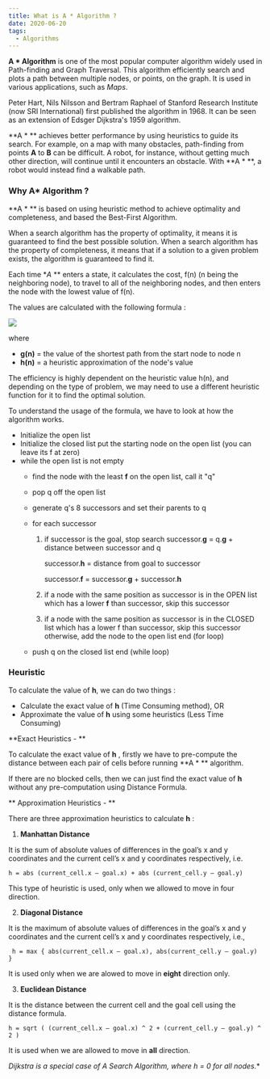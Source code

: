 ```yaml
---
title: What is A * Algorithm ?
date: 2020-06-20
tags:
  - Algorithms
---
```


**A * Algorithm** is one of the most popular computer algorithm widely used in Path-finding and Graph Traversal. This algorithm efficiently search and plots a path between multiple nodes, or points, on the graph. It is used in various applications, such as *Maps*.

Peter Hart, Nils Nilsson and Bertram Raphael of Stanford Research Institute (now SRI International) first published the algorithm in 1968. It can be seen as an extension of Edsger Dijkstra's 1959 algorithm. 

**A * ** achieves better performance by using heuristics to guide its search. For example, on a map with many obstacles, path-finding from points **A** to **B** can be difficult. A robot, for instance, without getting much other direction, will continue until it encounters an obstacle. With **A * **, a robot would instead find a walkable path.

### Why A* Algorithm ?

**A * ** is based on using heuristic method to achieve optimality and completeness, and based the Best-First Algorithm.

When a search algorithm has the property of optimality, it means it is guaranteed to find the best possible solution. When a search algorithm has the property of completeness, it means that if a solution to a given problem exists, the algorithm is guaranteed to find it.

Each time **A* ** enters a state, it calculates the cost, f(n) (n being the neighboring node), to travel to all of the neighboring nodes, and then enters the node with the lowest value of f(n).

The values are calculated with the following formula :

![](https://user-images.githubusercontent.com/28982255/85195754-ca0e8380-b2f2-11ea-90c6-e9489433da15.png)

where

- **g(n)** = the value of the shortest path from the start node to node n
- **h(n)** = a heuristic approximation of the node's value

The efficiency  is highly dependent on the heuristic value h(n), and depending on the type of problem, we may need to use a different heuristic function for it to find the optimal solution.

To understand the usage of the formula, we have to look at how the algorithm works.

*  Initialize the open list
*  Initialize the closed list put the starting node on the open list (you can leave its f at zero)
*  while the open list is not empty
    - find the node with the least **f** on the open list, call it "q"

    - pop q off the open list
    
    - generate q's 8 successors and set their parents to q
    
    - for each successor
      
        1. if successor is the goal, stop search successor.**g** = q.**g** + distance between successor and q 
        
           successor.**h** = distance from goal to successor   
    
           successor.**f** = successor.**g** + successor.**h**
    
        2. if a node with the same position as successor is in the OPEN list which has a lower **f** than successor, skip this successor

    	3. if a node with the same position as successor  is in the CLOSED list which has a lower f than successor, skip this successor otherwise, add  the node to the open list end (for loop)
       
   - push q on the closed list end (while loop) 

### Heuristic

To calculate the value of **h**, we can do two things :

- Calculate the exact value of **h** (Time Consuming method), OR
- Approximate the value of **h** using some heuristics (Less Time Consuming)

**Exact Heuristics - **

To calculate the exact value of **h** , firstly we have to pre-compute the distance between each pair of cells before running **A * ** algorithm.

If there are no blocked cells, then we can just find the exact value of **h** without any pre-computation using Distance Formula.

** Approximation Heuristics - **

There are three approximation heuristics to calculate **h** :

1. **Manhattan Distance** 

It is the sum of absolute values of differences in the goal’s x and y coordinates and the current cell’s x and y coordinates respectively, i.e.

```
h = abs (current_cell.x – goal.x) + abs (current_cell.y – goal.y) 
```
This type of heuristic is used, only when we allowed to move in four direction.

2. **Diagonal Distance**

It is the maximum of absolute values of differences in the goal’s x and y coordinates and the current cell’s x and y coordinates respectively, i.e.,

```
 h = max { abs(current_cell.x – goal.x), abs(current_cell.y – goal.y) } 
```

It is used only when we are alowed to move in **eight** direction only.

3. **Euclidean Distance**

It is the distance between the current cell and the goal cell using the distance formula.

```
h = sqrt ( (current_cell.x – goal.x) ^ 2 + (current_cell.y – goal.y) ^ 2 ) 
```

It is used when we are allowed to move in **all** direction.

**Dijkstra is a special case of A* Search Algorithm, where h = 0 for all nodes.**


